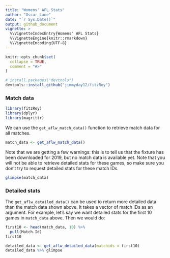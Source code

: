 ```yaml
---
title: "Womens' AFL Stats"
author: "Oscar Lane"
date: "`r Sys.Date()`"
output: github_document
vignette: >
  %\VignetteIndexEntry{Womens' AFL Stats}
  %\VignetteEngine{knitr::rmarkdown}
  %\VignetteEncoding{UTF-8}
---
```


```r
knitr::opts_chunk$set(
  collapse = TRUE,
  comment = "#>"
)
```
```r
# install.packages("devtools")
devtools::install_github("jimmyday12/fitzRoy")
```

### Match data

```r
library(fitzRoy)
library(dplyr)
library(magrittr)
```

We can use the `get_aflw_match_data()` function to retrieve match data for all
matches.

```r
match_data <- get_aflw_match_data()
```

Note that we are getting a few warnings: this is to tell us that the fixture has 
been downloaded for 2019, but no match data is available yet. Note that you will 
not be able to retrieve detailed stats for these games, so make sure you don't 
try to request detailed stats for these match IDs.

```r
glimpse(match_data)
```

### Detailed stats

The `get_aflw_detailed_data()` can be used to return more detailed data than the
match data shown above. It takes a vector of match IDs as an argument. For
example, let's say we want detailed stats for the first 10 games in `match_data`
above. Then we would do:

```r
first10 <- head(match_data, 10) %>% 
  pull(Match.Id)
first10
```


```r
detailed_data <- get_aflw_detailed_data(matchids = first10)
detailed_data %>% glimpse
```




